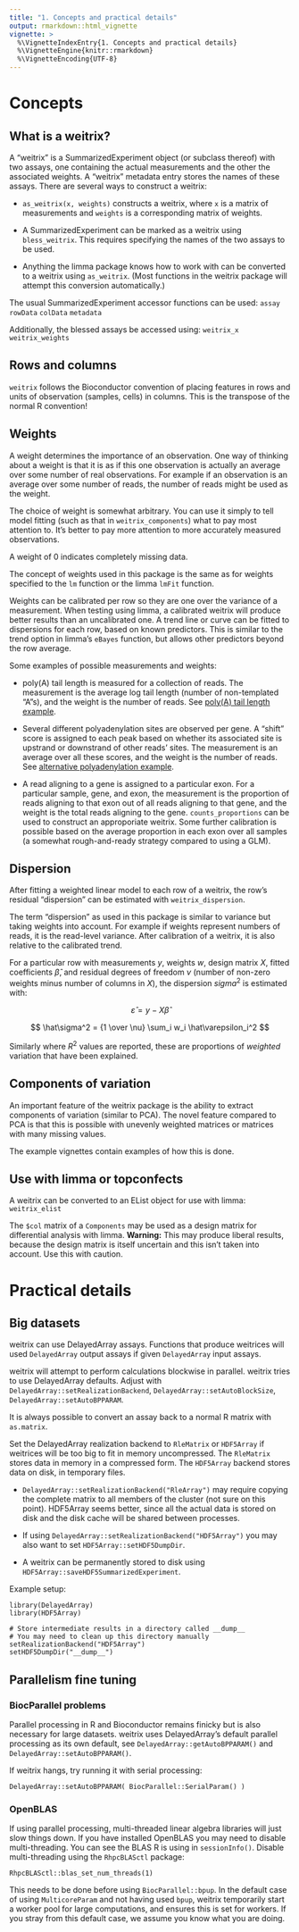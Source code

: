 ```yaml
---
title: "1. Concepts and practical details"
output: rmarkdown::html_vignette
vignette: >
  %\VignetteIndexEntry{1. Concepts and practical details}
  %\VignetteEngine{knitr::rmarkdown}
  %\VignetteEncoding{UTF-8}
---
```


# Concepts

## What is a weitrix?

A "weitrix" is a SummarizedExperiment object (or subclass thereof) with two assays, one containing the actual measurements and the other the associated weights. A "weitrix" metadata entry stores the names of these assays. There are several ways to construct a weitrix:

* `as_weitrix(x, weights)` constructs a weitrix, where `x` is a matrix of measurements and `weights` is a corresponding matrix of weights.

* A SummarizedExperiment can be marked as a weitrix using `bless_weitrix`. This requires specifying the names of the two assays to be used.

* Anything the limma package knows how to work with can be converted to a weitrix using `as_weitrix`. (Most functions in the weitrix package will attempt this conversion automatically.)

The usual SummarizedExperiment accessor functions can be used: `assay` `rowData` `colData` `metadata`

Additionally, the blessed assays be accessed using: `weitrix_x` `weitrix_weights`

## Rows and columns

`weitrix` follows the Bioconductor convention of placing features in rows and units of observation (samples, cells) in columns. This is the transpose of the normal R convention!

## Weights

A weight determines the importance of an observation. One way of thinking about a weight is that it is as if this one observation is actually an average over some number of real observations. For example if an observation is an average over some number of reads, the number of reads might be used as the weight. 

The choice of weight is somewhat arbitrary. You can use it simply to tell model fitting (such as that in `weitrix_components`) what to pay most attention to. It's better to pay more attention to more accurately measured observations.

A weight of 0 indicates completely missing data.

The concept of weights used in this package is the same as for weights specified to the `lm` function or the limma `lmFit` function.

Weights can be calibrated per row so they are one over the variance of a measurement. When testing using limma, a calibrated weitrix will produce better results than an uncalibrated one. A trend line or curve can be fitted to dispersions for each row, based on known predictors. This is similar to the trend option in limma's `eBayes` function, but allows other predictors beyond the row average.

Some examples of possible measurements and weights:

* poly(A) tail length is measured for a collection of reads. The measurement is the average log tail length (number of non-templated "A"s), and the weight is the number of reads. See [poly(A) tail length example](tail_length.html).

* Several different polyadenylation sites are observed per gene. A "shift" score is assigned to each peak based on whether its associated site is upstrand or downstrand of other reads' sites. The measurement is an average over all these scores, and the weight is the number of reads. See [alternative polyadenylation example](shift.html).

* A read aligning to a gene is assigned to a particular exon. For a particular sample, gene, and exon, the measurement is the proportion of reads aligning to that exon out of all reads aligning to that gene, and the weight is the total reads aligning to the gene. `counts_proportions` can be used to construct an approporiate weitrix. Some further calibration is possible based on the average proportion in each exon over all samples (a somewhat rough-and-ready strategy compared to using a GLM).


## Dispersion

After fitting a weighted linear model to each row of a weitrix, the row's residual "dispersion" can be estimated with `weitrix_dispersion`.

The term "dispersion" as used in this package is similar to variance but taking weights into account. For example if weights represent numbers of reads, it is the read-level variance. After calibration of a weitrix, it is also relative to the calibrated trend.

For a particular row with measurements $y$, weights $w$, design matrix $X$, fitted coefficients $\hat\beta$, and residual degrees of freedom $\nu$ (number of non-zero weights minus number of columns in $X$), the dispersion $sigma^2$ is estimated with:

$$
\hat\varepsilon = y-X\hat\beta
$$

$$
\hat\sigma^2 = {1 \over \nu} \sum_i w_i \hat\varepsilon_i^2
$$

Similarly where $R^2$ values are reported, these are proportions of *weighted* variation that have been explained.


## Components of variation

An important feature of the weitrix package is the ability to extract components of variation (similar to PCA). The novel feature compared to PCA is that this is possible with unevenly weighted matrices or matrices with many missing values.

The example vignettes contain examples of how this is done.


## Use with limma or topconfects

A weitrix can be converted to an EList object for use with limma: `weitrix_elist`

The `$col` matrix of a `Components` may be used as a design matrix for differential analysis with limma. **Warning:** This may produce liberal results, because the design matrix is itself uncertain and this isn't taken into account. Use this with caution.



# Practical details

## Big datasets

weitrix can use DelayedArray assays. Functions that produce weitrices will used `DelayedArray` output assays if given `DelayedArray` input assays.

weitrix will attempt to perform calculations blockwise in parallel. weitrix tries to use DelayedArray defaults. Adjust with `DelayedArray::setRealizationBackend`, 
`DelayedArray::setAutoBlockSize`, `DelayedArray::setAutoBPPARAM`.

It is always possible to convert an assay back to a normal R matrix with `as.matrix`.

Set the DelayedArray realization backend to `RleMatrix` or `HDF5Array` if weitrices will be too big to fit in memory uncompressed. The `RleMatrix` stores data in memory in a compressed form. The `HDF5Array` backend stores data on disk, in temporary files.

* `DelayedArray::setRealizationBackend("RleArray")` may require copying the complete matrix to all members of the cluster (not sure on this point). HDF5Array seems better, since all the actual data is stored on disk and the disk cache will be shared between processes.

* If using `DelayedArray::setRealizationBackend("HDF5Array")` you may also want to set `HDF5Array::setHDF5DumpDir`.

* A weitrix can be permanently stored to disk using `HDF5Array::saveHDF5SummarizedExperiment`.

Example setup:

```
library(DelayedArray)
library(HDF5Array)

# Store intermediate results in a directory called __dump__
# You may need to clean up this directory manually
setRealizationBackend("HDF5Array")
setHDF5DumpDir("__dump__")
```

## Parallelism fine tuning

### BiocParallel problems

Parallel processing in R and Bioconductor remains finicky but is also necessary for large datasets. weitrix uses DelayedArray's default parallel processing as its own default, see `DelayedArray::getAutoBPPARAM()` and `DelayedArray::setAutoBPPARAM()`.

If weitrix hangs, try running it with serial processing:

```
DelayedArray::setAutoBPPARAM( BiocParallel::SerialParam() )
```

### OpenBLAS

If using parallel processing, multi-threaded linear algebra libraries will just slow things down. If you have installed OpenBLAS you may need to disable multi-threading. You can see the BLAS R is using in `sessionInfo()`. Disable multi-threading using the `RhpcBLASctl` package:

```
RhpcBLASctl::blas_set_num_threads(1)
```

This needs to be done before using `BiocParallel::bpup`. In the default case of using `MulticoreParam` and not having used `bpup`, weitrix temporarily start a worker pool for large computations, and ensures this is set for workers. If you stray from this default case, we assume you know what you are doing.




